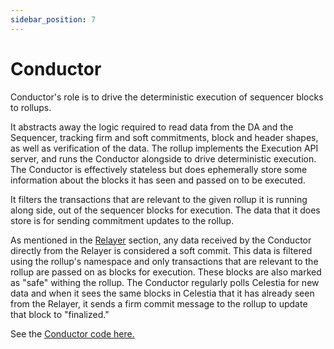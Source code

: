 ```yaml
---
sidebar_position: 7
---
```


# Conductor


<DeploymentsRedirect />

Conductor's role is to drive the deterministic execution of sequencer blocks to
rollups. 

It abstracts away the logic required to read data from the DA and the
Sequencer, tracking firm and soft commitments, block and header shapes, as well
as verification of the data. The rollup implements the Execution API server, and
runs the Conductor alongside to drive deterministic execution. The Conductor is
effectively stateless but does ephemerally store some information about the
blocks it has seen and passed on to be executed. 

It filters the transactions that are relevant to the given rollup it is running
along side, out of the sequencer blocks for execution. The data that it does store is
for sending commitment updates to the rollup.

As mentioned in the
[Relayer](/docs/overview/architecture/6-relayer.mdx) section, any data
received by the Conductor directly from the Relayer is considered a soft commit.
This data is filtered using the rollup's namespace and only transactions that
are relevant to the rollup are passed on as blocks for execution. These blocks
are also marked as "safe" withing the rollup. The Conductor regularly polls Celestia for new data
and when it sees the same blocks in Celestia that it has already seen from the
Relayer, it sends a firm commit message to the rollup to update that block to
"finalized."

See the [Conductor code
here.](https://github.com/astriaorg/astria/tree/main/crates/astria-conductor)
